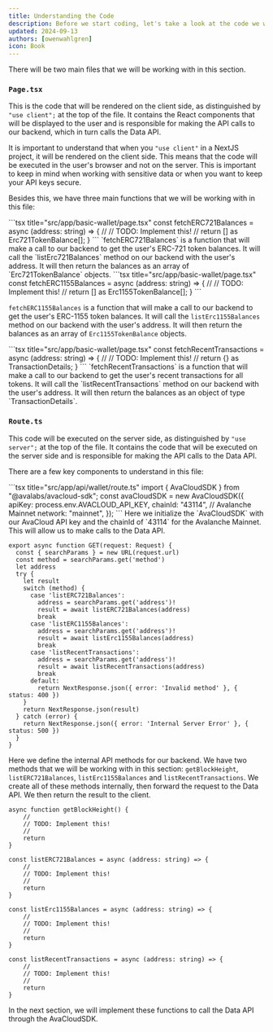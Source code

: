 ```yaml
---
title: Understanding the Code
description: Before we start coding, let's take a look at the code we will be working with.
updated: 2024-09-13
authors: [owenwahlgren]
icon: Book
---
```


There will be two main files that we will be working with in this section.

<Steps>
<Step>

### `Page.tsx`
This is the code that will be rendered on the client side, as distinguished by `"use client";` at the top of the file. It contains the React components that will be displayed to the user and is responsible for making the API calls to our backend, which in turn calls the Data API.

It is important to understand that when you `"use client"` in a NextJS project, it will be rendered on the client side. This means that the code will be executed in the user's browser and not on the server. This is important to keep in mind when working with sensitive data or when you want to keep your API keys secure.

Besides this, we have three main functions that we will be working with in this file:

<Steps>
<Step>
```tsx title="src/app/basic-wallet/page.tsx"
const fetchERC721Balances = async (address: string) => {
    //
    // TODO: Implement this!
    //
    return [] as Erc721TokenBalance[];
  }
```
`fetchERC721Balances` is a function that will make a call to our backend to get the user's ERC-721 token balances. It will call the `listErc721Balances` method on our backend with the user's address. It will then return the balances as an array of `Erc721TokenBalance` objects.

</Step>
<Step>
```tsx title="src/app/basic-wallet/page.tsx"
const fetchERC1155Balances = async (address: string) => {
     //
    // TODO: Implement this!
    //
    return [] as Erc1155TokenBalance[];
  }
```

`fetchERC1155Balances` is a function that will make a call to our backend to get the user's ERC-1155 token balances. It will call the `listErc1155Balances` method on our backend with the user's address. It will then return the balances as an array of `Erc1155TokenBalance` objects.

</Step>
<Step>
```tsx title="src/app/basic-wallet/page.tsx"
  const fetchRecentTransactions = async (address: string) => {
    //
    // TODO: Implement this!
    //
    return {} as TransactionDetails;
  }
```
`fetchRecentTransactions` is a function that will make a call to our backend to get the user's recent transactions for all tokens. It will call the `listRecentTransactions` method on our backend with the user's address. It will then return the balances as an object of type `TransactionDetails`.

</Step>
</Steps>

</Step>
<Step>

### `Route.ts`
This code will be executed on the server side, as distinguished by `"use server";` at the top of the file. It contains the code that will be executed on the server side and is responsible for making the API calls to the Data API.

There are a few key components to understand in this file:

<Steps>
<Step>
```tsx title="src/app/api/wallet/route.ts"
import { AvaCloudSDK } from "@avalabs/avacloud-sdk";
const avaCloudSDK = new AvaCloudSDK({
  apiKey: process.env.AVACLOUD_API_KEY,
  chainId: "43114", // Avalanche Mainnet
  network: "mainnet",
});
```
Here we initialize the `AvaCloudSDK` with our AvaCloud API key and the chainId of `43114` for the Avalanche Mainnet. This will allow us to make calls to the Data API.
</Step>
<Step>

```tsx title="src/app/api/wallet/route.ts"
export async function GET(request: Request) {
  const { searchParams } = new URL(request.url)
  const method = searchParams.get('method')
  let address
  try {
    let result
    switch (method) {
      case 'listERC721Balances':
        address = searchParams.get('address')!
        result = await listERC721Balances(address)
        break
      case 'listERC1155Balances':
        address = searchParams.get('address')!
        result = await listErc1155Balances(address)
        break
      case 'listRecentTransactions':
        address = searchParams.get('address')!
        result = await listRecentTransactions(address)
        break
      default:
        return NextResponse.json({ error: 'Invalid method' }, { status: 400 })
    }
    return NextResponse.json(result)
  } catch (error) {
    return NextResponse.json({ error: 'Internal Server Error' }, { status: 500 })
  }
}
```
Here we define the internal API methods for our backend. We have two methods that we will be working with in this section: `getBlockHeight`, `listERC721Balances`, `listErc1155Balances` and `listRecentTransactions`. We create all of these methods internally, then forward the request to the Data API. We then return the result to the client.
</Step>
<Step>
```tsx title="src/app/api/wallet/route.ts"
async function getBlockHeight() {
    //
    // TODO: Implement this!
    //
    return
}

const listERC721Balances = async (address: string) => {
    //
    // TODO: Implement this!
    //
    return
}

const listErc1155Balances = async (address: string) => {
    //
    // TODO: Implement this!
    //
    return
}

const listRecentTransactions = async (address: string) => {
    //
    // TODO: Implement this!
    //
    return
}
```
In the next section, we will implement these functions to call the Data API through the AvaCloudSDK.
</Step>
</Steps>
</Step> 
</Steps> 
